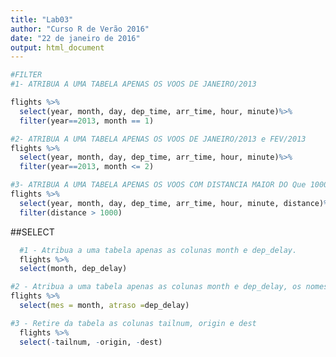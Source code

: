 ```yaml
---
title: "Lab03"
author: "Curso R de Verão 2016"
date: "22 de janeiro de 2016"
output: html_document
---
```


```r
#FILTER
#1- ATRIBUA A UMA TABELA APENAS OS VOOS DE JANEIRO/2013

flights %>%
  select(year, month, day, dep_time, arr_time, hour, minute)%>%
  filter(year==2013, month == 1)

#2- ATRIBUA A UMA TABELA APENAS OS VOOS DE JANEIRO/2013 e FEV/2013
flights %>%
  select(year, month, day, dep_time, arr_time, hour, minute)%>%
  filter(year==2013, month <= 2)

#3- ATRIBUA A UMA TABELA APENAS OS VOOS COM DISTANCIA MAIOR DO Que 1000 milhas
flights %>%
  select(year, month, day, dep_time, arr_time, hour, minute, distance)%>%
  filter(distance > 1000)
```

##SELECT

```r
  #1 - Atribua a uma tabela apenas as colunas month e dep_delay.
  flights %>%
  select(month, dep_delay)

#2 - Atribua a uma tabela apenas as colunas month e dep_delay, os nomes dessas colunas devem ser mes e atraso.
flights %>%
  select(mes = month, atraso =dep_delay)

#3 - Retire da tabela as colunas tailnum, origin e dest
  flights %>%
  select(-tailnum, -origin, -dest)

```

